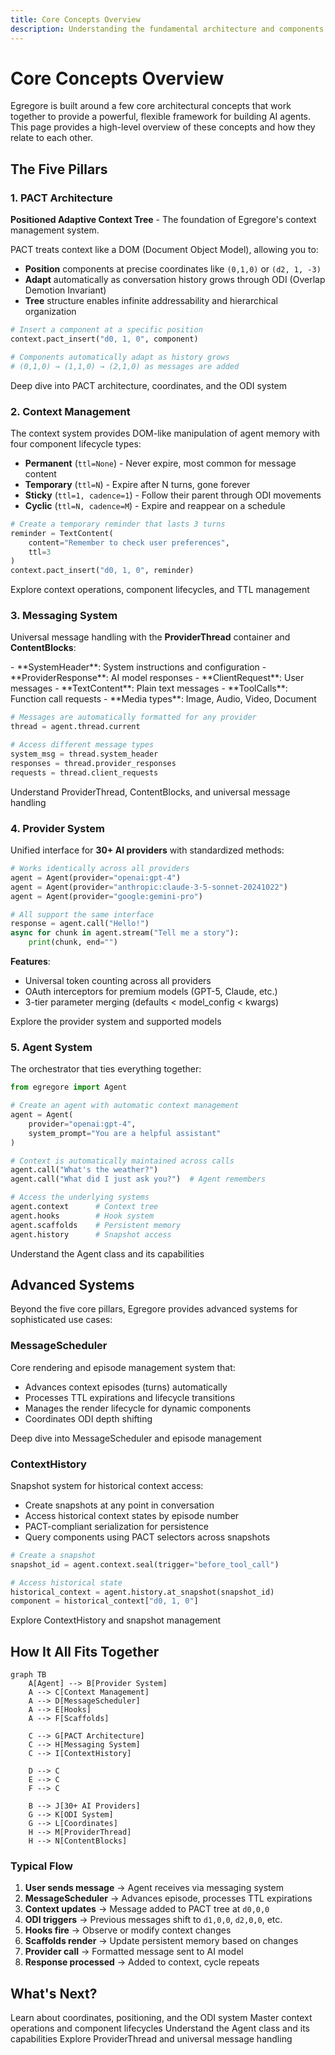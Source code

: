```yaml
---
title: Core Concepts Overview
description: Understanding the fundamental architecture and components of the Egregore framework
---
```


# Core Concepts Overview

Egregore is built around a few core architectural concepts that work together to provide a powerful, flexible framework for building AI agents. This page provides a high-level overview of these concepts and how they relate to each other.

## The Five Pillars

### 1. PACT Architecture

**Positioned Adaptive Context Tree** - The foundation of Egregore's context management system.

PACT treats context like a DOM (Document Object Model), allowing you to:
- **Position** components at precise coordinates like `(0,1,0)` or `(d2, 1, -3)`
- **Adapt** automatically as conversation history grows through ODI (Overlap Demotion Invariant)
- **Tree** structure enables infinite addressability and hierarchical organization

```python
# Insert a component at a specific position
context.pact_insert("d0, 1, 0", component)

# Components automatically adapt as history grows
# (0,1,0) → (1,1,0) → (2,1,0) as messages are added
```

<Card title="Learn More" icon="book" href="/core-concepts/pact-architecture">
  Deep dive into PACT architecture, coordinates, and the ODI system
</Card>

### 2. Context Management

The context system provides DOM-like manipulation of agent memory with four component lifecycle types:

- **Permanent** (`ttl=None`) - Never expire, most common for message content
- **Temporary** (`ttl=N`) - Expire after N turns, gone forever
- **Sticky** (`ttl=1, cadence=1`) - Follow their parent through ODI movements
- **Cyclic** (`ttl=N, cadence=M`) - Expire and reappear on a schedule

```python
# Create a temporary reminder that lasts 3 turns
reminder = TextContent(
    content="Remember to check user preferences",
    ttl=3
)
context.pact_insert("d0, 1, 0", reminder)
```

<Card title="Learn More" icon="database" href="/core-concepts/context-management">
  Explore context operations, component lifecycles, and TTL management
</Card>

### 3. Messaging System

Universal message handling with the **ProviderThread** container and **ContentBlocks**:

<CardGroup cols={2}>
  <Card title="3 Message Types" icon="message">
    - **SystemHeader**: System instructions and configuration
    - **ProviderResponse**: AI model responses
    - **ClientRequest**: User messages
  </Card>

  <Card title="Content Blocks" icon="cube">
    - **TextContent**: Plain text messages
    - **ToolCalls**: Function call requests
    - **Media types**: Image, Audio, Video, Document
  </Card>
</CardGroup>

```python
# Messages are automatically formatted for any provider
thread = agent.thread.current

# Access different message types
system_msg = thread.system_header
responses = thread.provider_responses
requests = thread.client_requests
```

<Card title="Learn More" icon="envelope" href="/core-concepts/messaging">
  Understand ProviderThread, ContentBlocks, and universal message handling
</Card>

### 4. Provider System

Unified interface for **30+ AI providers** with standardized methods:

```python
# Works identically across all providers
agent = Agent(provider="openai:gpt-4")
agent = Agent(provider="anthropic:claude-3-5-sonnet-20241022")
agent = Agent(provider="google:gemini-pro")

# All support the same interface
response = agent.call("Hello!")
async for chunk in agent.stream("Tell me a story"):
    print(chunk, end="")
```

**Features**:
- Universal token counting across all providers
- OAuth interceptors for premium models (GPT-5, Claude, etc.)
- 3-tier parameter merging (defaults < model_config < kwargs)

<Card title="Learn More" icon="plug" href="/core-concepts/providers">
  Explore the provider system and supported models
</Card>

### 5. Agent System

The orchestrator that ties everything together:

```python
from egregore import Agent

# Create an agent with automatic context management
agent = Agent(
    provider="openai:gpt-4",
    system_prompt="You are a helpful assistant"
)

# Context is automatically maintained across calls
agent.call("What's the weather?")
agent.call("What did I just ask you?")  # Agent remembers

# Access the underlying systems
agent.context      # Context tree
agent.hooks        # Hook system
agent.scaffolds    # Persistent memory
agent.history      # Snapshot access
```

<Card title="Learn More" icon="robot" href="/core-concepts/agents">
  Understand the Agent class and its capabilities
</Card>

## Advanced Systems

Beyond the five core pillars, Egregore provides advanced systems for sophisticated use cases:

### MessageScheduler

Core rendering and episode management system that:
- Advances context episodes (turns) automatically
- Processes TTL expirations and lifecycle transitions
- Manages the render lifecycle for dynamic components
- Coordinates ODI depth shifting

<Card title="Learn More" icon="clock" href="/core-concepts/message-scheduler">
  Deep dive into MessageScheduler and episode management
</Card>

### ContextHistory

Snapshot system for historical context access:
- Create snapshots at any point in conversation
- Access historical context states by episode number
- PACT-compliant serialization for persistence
- Query components using PACT selectors across snapshots

```python
# Create a snapshot
snapshot_id = agent.context.seal(trigger="before_tool_call")

# Access historical state
historical_context = agent.history.at_snapshot(snapshot_id)
component = historical_context["d0, 1, 0"]
```

<Card title="Learn More" icon="camera" href="/core-concepts/context-history">
  Explore ContextHistory and snapshot management
</Card>

## How It All Fits Together

```mermaid
graph TB
    A[Agent] --> B[Provider System]
    A --> C[Context Management]
    A --> D[MessageScheduler]
    A --> E[Hooks]
    A --> F[Scaffolds]

    C --> G[PACT Architecture]
    C --> H[Messaging System]
    C --> I[ContextHistory]

    D --> C
    E --> C
    F --> C

    B --> J[30+ AI Providers]
    G --> K[ODI System]
    G --> L[Coordinates]
    H --> M[ProviderThread]
    H --> N[ContentBlocks]
```

### Typical Flow

1. **User sends message** → Agent receives via messaging system
2. **MessageScheduler** → Advances episode, processes TTL expirations
3. **Context updates** → Message added to PACT tree at `d0,0,0`
4. **ODI triggers** → Previous messages shift to `d1,0,0`, `d2,0,0`, etc.
5. **Hooks fire** → Observe or modify context changes
6. **Scaffolds render** → Update persistent memory based on changes
7. **Provider call** → Formatted message sent to AI model
8. **Response processed** → Added to context, cycle repeats

## What's Next?

<CardGroup cols={2}>
  <Card title="PACT Architecture" icon="sitemap" href="/core-concepts/pact-architecture">
    Learn about coordinates, positioning, and the ODI system
  </Card>

  <Card title="Context Management" icon="database" href="/core-concepts/context-management">
    Master context operations and component lifecycles
  </Card>

  <Card title="Agents" icon="robot" href="/core-concepts/agents">
    Understand the Agent class and its capabilities
  </Card>

  <Card title="Messaging" icon="envelope" href="/core-concepts/messaging">
    Explore ProviderThread and universal message handling
  </Card>
</CardGroup>
